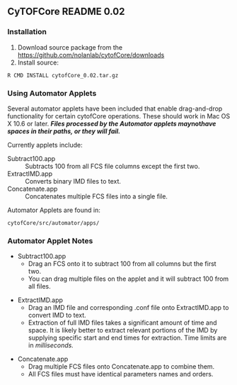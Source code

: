 ==CyTOFCore README 0.02==
===Installation===
# Download source package from the https://github.com/nolanlab/cytofCore/downloads
# Install source:
 R CMD INSTALL cytofCore_0.02.tar.gz

===Using Automator Applets===
Several automator applets have been included that enable drag-and-drop functionality for certain cytofCore operations. These should work in Mac OS X 10.6 or later. '''''Files processed by the Automator applets may ''not'' have spaces in their paths, or they will fail.''''' 

Currently applets include:
;Subtract100.app
: Subtracts 100 from all FCS file columns except the first two.
;ExtractIMD.app
: Converts binary IMD files to text.
;Concatenate.app
: Concatenates multiple FCS files into a single file.

Automator Applets are found in:
 cytofCore/src/automator/apps/

===Automator Applet Notes===
* Subtract100.app
** Drag an FCS onto it to subtract 100 from all columns but the first two.
** You can drag multiple files on the applet and it will subtract 100 from all files.

* ExtractIMD.app
** Drag an IMD file and corresponding .conf file onto ExtractIMD.app to convert IMD to text.
** Extraction of full IMD files takes a significant amount of time and space. It is likely better to extract relevant portions of the IMD by supplying specific start and end times for extraction. Time limits are in ''milliseconds.'' 

* Concatenate.app
** Drag multiple FCS files onto Concatenate.app to combine them.
** All FCS files must have identical parameters names and orders.